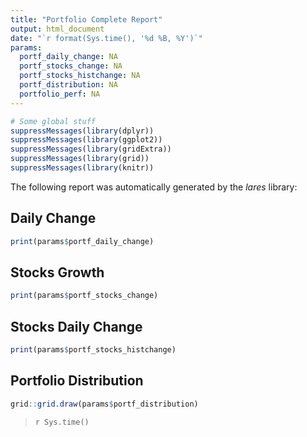 ```yaml
---
title: "Portfolio Complete Report"
output: html_document
date: "`r format(Sys.time(), '%d %B, %Y')`"
params:
  portf_daily_change: NA
  portf_stocks_change: NA
  portf_stocks_histchange: NA
  portf_distribution: NA
  portfolio_perf: NA
---
```

```r
# Some global stuff
suppressMessages(library(dplyr))
suppressMessages(library(ggplot2))
suppressMessages(library(gridExtra))
suppressMessages(library(grid))
suppressMessages(library(knitr))
```

The following report was automatically generated by the *lares* library:

## Daily Change
```r
print(params$portf_daily_change)
```

<!-- ## Portfolio Performance -->
<!-- ```{r echo = FALSE, warning = FALSE} -->
<!-- knitr::kable(params$portfolio_perf, row.names = FALSE) -->
<!--   # kable_styling(bootstrap_options = c("striped", "hover", "condensed", "responsive")) %>%  -->
<!--   # scroll_box(width = "100%", height = "500px") -->
<!-- ``` -->

## Stocks Growth
```r
print(params$portf_stocks_change)
```

## Stocks Daily Change
```r
print(params$portf_stocks_histchange)
```

## Portfolio Distribution
```r
grid::grid.draw(params$portf_distribution)
```

>`r Sys.time()`
